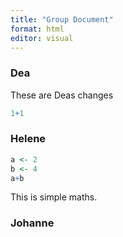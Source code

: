 ```yaml
---
title: "Group Document"
format: html
editor: visual
---
```


### Dea
These are Deas changes
```r
1+1
```



### Helene
```r
a <- 2
b <- 4
a+b
```
This is simple maths.

### Johanne
